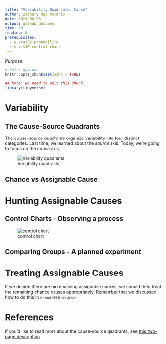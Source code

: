 ```yaml
---
title: "Variability Quadrants: Cause"
author: Zachary del Rosario
date: 2021-08-06
output: github_document
time: 30
reading: 0
prerequisites:
  - e-stat02-probability
  - e-vis10-control-chart
---
```


*Purpose*: 

```r
# knitr options
knitr::opts_chunk$set(echo = TRUE)
```

```r
## Note: No need to edit this chunk!
library(tidyverse)
```

# Variability

## The Cause-Source Quadrants

The *cause-source quadrants* organize variability into four distinct categories. Last time, we learned about the *source* axis. Today, we're going to focus on the *cause* axis.

![Variability quadrants](./images/cause-source-quadrants.png)

## Chance vs Assignable Cause

# Hunting Assignable Causes

## Control Charts - Observing a process

![control chart](./images/control-chart.png)

## Comparing Groups - A planned experiment

# Treating Assignable Causes



If we decide there are no remaining assignable causes, we should then treat the remaining chance causes appropriately. Remember that we discussed how to do this in `e-model06-source`.

<!-- include-exit-ticket -->

# References

If you'd like to read more about the cause-source quadrants, see [this two-page description](https://www.zdelrosario.com/media/zdr-cause-source-2.pdf)
